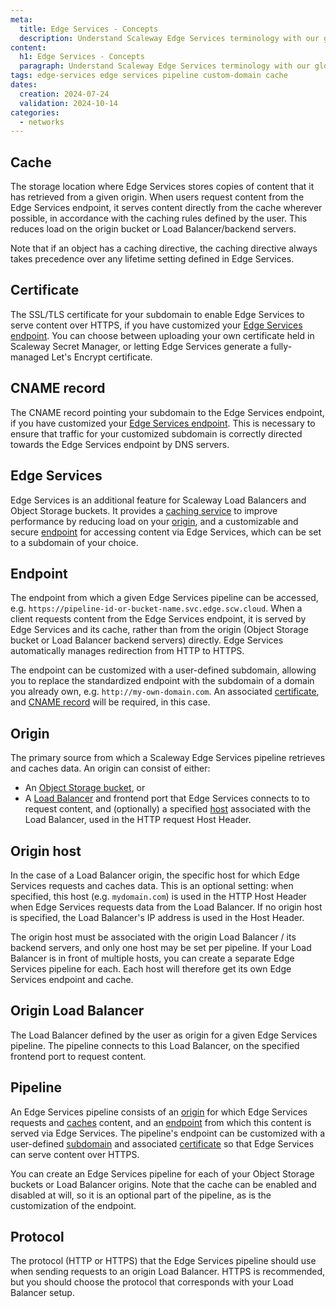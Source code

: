 ```yaml
---
meta:
  title: Edge Services - Concepts
  description: Understand Scaleway Edge Services terminology with our glossary of the core concepts underpinning this product. Learn about key features, architecture, and best practices.
content:
  h1: Edge Services - Concepts
  paragraph: Understand Scaleway Edge Services terminology with our glossary of the core concepts underpinning this product. Learn about key features, architecture, and best practices.
tags: edge-services edge services pipeline custom-domain cache
dates:
  creation: 2024-07-24
  validation: 2024-10-14
categories:
  - networks
---
```


## Cache

The storage location where Edge Services stores copies of content that it has retrieved from a given origin. When users request content from the Edge Services endpoint, it serves content directly from the cache wherever possible, in accordance with the caching rules defined by the user. This reduces load on the origin bucket or Load Balancer/backend servers.

Note that if an object has a caching directive, the caching directive always takes precedence over any lifetime setting defined in Edge Services.

## Certificate

The SSL/TLS certificate for your subdomain to enable Edge Services to serve content over HTTPS, if you have customized your [Edge Services endpoint](#endpoint). You can choose between uploading your own certificate held in Scaleway Secret Manager, or letting Edge Services generate a fully-managed Let's Encrypt certificate.

## CNAME record

The CNAME record pointing your subdomain to the Edge Services endpoint, if you have customized your [Edge Services endpoint](#endpoint). This is necessary to ensure that traffic for your customized subdomain is correctly directed towards the Edge Services endpoint by DNS servers.

## Edge Services

Edge Services is an additional feature for Scaleway Load Balancers and Object Storage buckets. It provides a [caching service](/network/edge-services/how-to/configure-cache/) to improve performance by reducing load on your [origin](#origin), and a customizable and secure [endpoint](#endpoint) for accessing content via Edge Services, which can be set to a subdomain of your choice.

## Endpoint

The endpoint from which a given Edge Services pipeline can be accessed, e.g. `https://pipeline-id-or-bucket-name.svc.edge.scw.cloud`. When a client requests content from the Edge Services endpoint, it is served by Edge Services and its cache, rather than from the origin (Object Storage bucket or Load Balancer backend servers) directly. Edge Services automatically manages redirection from HTTP to HTTPS.

The endpoint can be customized with a user-defined subdomain, allowing you to replace the standardized endpoint with the subdomain of a domain you already own, e.g. `http://my-own-domain.com`. An associated [certificate](#certificate), and [CNAME record](#cname-record) will be required, in this case.

## Origin

The primary source from which a Scaleway Edge Services pipeline retrieves and caches data. An origin can consist of either:

- An [Object Storage bucket](/storage/object/how-to/create-a-bucket/), or
- A [Load Balancer](#origin-load-balancer) and frontend port that Edge Services connects to to request content, and (optionally) a specified [host](#origin-host) associated with the Load Balancer, used in the HTTP request Host Header.

## Origin host

In the case of a Load Balancer origin, the specific host for which Edge Services requests and caches data. This is an optional setting: when specified, this host (e.g. `mydomain.com`) is used in the HTTP Host Header when Edge Services requests data from the Load Balancer. If no origin host is specified, the Load Balancer's IP address is used in the Host Header. 

The origin host must be associated with the origin Load Balancer / its backend servers, and only one host may be set per pipeline. If your Load Balancer is in front of multiple hosts, you can create a separate Edge Services pipeline for each. Each host will therefore get its own Edge Services endpoint and cache.

## Origin Load Balancer

The Load Balancer defined by the user as origin for a given Edge Services pipeline. The pipeline connects to this Load Balancer, on the specified frontend port to request content.

## Pipeline

<Lightbox src="scaleway-edge-services-pipeline.webp" alt="A diagram shows the elements and workflow of an Edge Services pipeline. The user connects to the customizable Edge Services endpoint (with its SSL/TLS certificate), which fetches content from the Edge Services cache, which itself fetches content to cache from an origin which is either an Object Storage bucket or Load Balancer" />

An Edge Services pipeline consists of an [origin](#origin) for which Edge Services requests and [caches](#cache) content, and an [endpoint](#endpoint) from which this content is served via Edge Services. The pipeline's endpoint can be customized with a user-defined [subdomain](/network/domains-and-dns/concepts/#subdomain) and associated [certificate](#certificate) so that Edge Services can serve content over HTTPS. 

You can create an Edge Services pipeline for each of your Object Storage buckets or Load Balancer origins. Note that the cache can be enabled and disabled at will, so it is an optional part of the pipeline, as is the customization of the endpoint.

## Protocol

The protocol (HTTP or HTTPS) that the Edge Services pipeline should use when sending requests to an origin Load Balancer. HTTPS is recommended, but you should choose the protocol that corresponds with your Load Balancer setup.